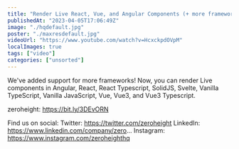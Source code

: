 ```yaml
---
title: "Render Live React, Vue, and Angular Components (+ more frameworks) in your design system"
publishedAt: "2023-04-05T17:06:49Z"
image: "./hqdefault.jpg"
poster: "./maxresdefault.jpg"
videoUrl: "https://www.youtube.com/watch?v=HcxckpdOVpM"
localImages: true
tags: ["video"]
categories: ["unsorted"]
---
```


We've added support for more frameworks! Now, you can render Live components in Angular, React, React Typescript, SolidJS, Svelte, Vanilla TypeScript, Vanilla JavaScript, Vue, Vue3, and Vue3 Typescript.

zeroheight: https://bit.ly/3DEvORN

Find us on social:
Twitter: https://twitter.com/zeroheight
LinkedIn: https://www.linkedin.com/company/zero...
Instagram: https://www.instagram.com/zeroheighthq
